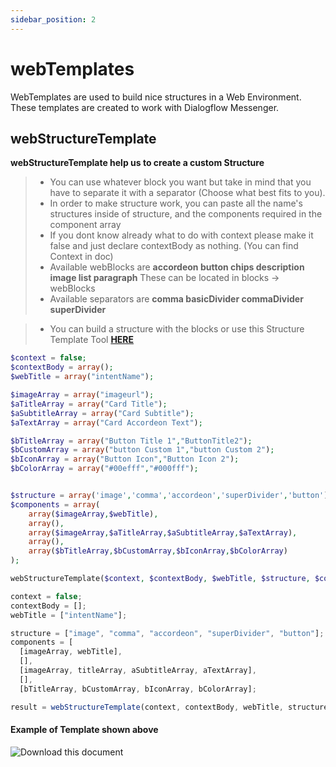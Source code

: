 ```yaml
---
sidebar_position: 2
---
```


# webTemplates


WebTemplates are used to build nice structures in a Web Environment. These templates are created to work with Dialogflow Messenger.

## webStructureTemplate

**webStructureTemplate help us to create a custom Structure**

> - You can use whatever block you want but take in mind that you have to separate it with a separator (Choose what best fits to you).
> - In order to make structure work, you can paste all the name's structures inside of structure, and the components required in the component array
> - If you dont know already what to do with context please make it false and just declare contextBody as nothing. (You can find Context in doc)
> - Available webBlocks are **accordeon button chips description image list paragraph** These can be located in blocks -> webBlocks
> - Available separators are **comma basicDivider commaDivider superDivider**

> - You can build a structure with the blocks or use this Structure Template Tool [**HERE**](https://github.com/)

<Tabs>
<TabItem value="php" label="PHP">

```php
$context = false;
$contextBody = array();
$webTitle = array("intentName");

$imageArray = array("imageurl");
$aTitleArray = array("Card Title");
$aSubtitleArray = array("Card Subtitle");
$aTextArray = array("Card Accordeon Text");

$bTitleArray = array("Button Title 1","ButtonTitle2");
$bCustomArray = array("button Custom 1","button Custom 2");
$bIconArray = array("Button Icon","Button Icon 2");
$bColorArray = array("#00efff","#000fff");


$structure = array('image','comma','accordeon','superDivider','button');
$components = array(
    array($imageArray,$webTitle),
    array(),
    array($imageArray,$aTitleArray,$aSubtitleArray,$aTextArray),
    array(),
    array($bTitleArray,$bCustomArray,$bIconArray,$bColorArray)
);

webStructureTemplate($context, $contextBody, $webTitle, $structure, $components);
```

</TabItem>
<TabItem value="nodejs" label="Node.js">

```js
context = false;
contextBody = [];
webTitle = ["intentName"];

structure = ["image", "comma", "accordeon", "superDivider", "button"];
components = [
  [imageArray, webTitle],
  [],
  [imageArray, titleArray, aSubtitleArray, aTextArray],
  [],
  [bTitleArray, bCustomArray, bIconArray, bColorArray];

result = webStructureTemplate(context, contextBody, webTitle, structure, components);
```

</TabItem>
</Tabs>

#### Example of Template shown above

![Download this document](./../../../static/img/templates/imageAccordeonButtonTemplate.jpg)

<!-- ## **Deprecated**

#### webDescriptionTemplate

**Description template for web**

> - If you dont know already what to do with context please make it false and just declare contextBody as nothing. (You can find Context in doc)

<Tabs>
<TabItem value="php" label="PHP">

```php
$context = false;
$contextBody = array();
$webTitle = array("intentName");

$dTitleArray = array("Description Title 1");
$dTextArray = array("Description text 1");

webDescriptionTemplate($context,$contextBody,$webTitle,$dTitleArray,$dTextArray);
```

</TabItem>
<TabItem value="nodejs" label="Node.js">

```nodejs
ALPHA
```

</TabItem>
</Tabs>

### webParagraphTemplate

**Paragraph template for web**

> - If you dont know already what to do with context please make it false and just declare contextBody as nothing. (You can find Context in doc)

<Tabs>
<TabItem value="php" label="PHP">

```php
$context = false;
$contextBody = array();
$webTitle = array("intentName");

$pTitleArray = array("Title1");
$pSubtitleArray = array("Subtitle1");

webParagraphTemplate($context,$contextBody,$webTitle,$pTitleArray,$pSubtitleArray);
```

</TabItem>
<TabItem value="nodejs" label="Node.js">

```nodejs
ALPHA
```

</TabItem>
</Tabs>

### webChipsTemplate

**Chip template for web**

> - If you dont know already what to do with context please make it false and just declare contextBody as nothing. (You can find Context in doc)

<Tabs>
<TabItem value="php" label="PHP">

```php
$context = false;
$contextBody = array();
$webTitle = array("intentName");

$cTitleArray = array("Chip 1 Title","Chip 2 Title");
$cImageArray = array("https://chip1urlimage.com","https://chip2urlimage.com");
$cCustomArray = array("chip1Custom","https://chipurl.com");

webChipsTemplate($context,$contextBody,$webTitle,$cTitleArray,$cImageArray,$cCustomArray);
```

</TabItem>
<TabItem value="nodejs" label="Node.js">

```nodejs
ALPHA
```

</TabItem>
</Tabs>

### webAccordeonTemplate

**Accordeon template for web**

> - If you dont know already what to do with context please make it false and just declare contextBody as nothing. (You can find Context in doc)

<Tabs>
<TabItem value="php" label="PHP">

```php
$context = false;
$contextBody = array();
$webTitle = array("intentName");

$aImageArray = array("https://chip1urlimage.com");
$aTitleArray = array("Title");
$aSubtitleArray = array("Subtitle");
$aTextArray = array("Text");

webAccordeonTemplate($context,$contextBody,$webTitle,$aImageArray,$aTitleArray,$aSubtitleArray,$aTextArray);
```

</TabItem>
<TabItem value="nodejs" label="Node.js">

```nodejs
ALPHA
```

</TabItem>
</Tabs>

### webButtonTemplate

**Button template for web**

> - If you dont know already what to do with context please make it false and just declare contextBody as nothing. (You can find Context in doc)

<Tabs>
<TabItem value="php" label="PHP">

```php
$context = false;
$contextBody = array();
$webTitle = array("intentName");

$bTitleArray = array("Button 1 Title","Button 2 Title");
$bCustomArray = array("Button 1 Custom","https://buttonurl.com");
$bIconArray = array("button1Icon","home");
$bColorArray = array("$red","#fff");

webButtonTemplate($context,$contextBody,$webTitle,$bTitleArray,$bCustomArray,$bIconArray,$bColorArray);
```

</TabItem>
<TabItem value="nodejs" label="Node.js">

```nodejs
ALPHA
```

</TabItem>
</Tabs>

### webImageTemplate

**Image template for web**

> - If you dont know already what to do with context please make it false and just declare contextBody as nothing. (You can find Context in doc)

<Tabs>
<TabItem value="php" label="PHP">

```php
$context = false;
$contextBody = array();
$webTitle = array("intentName");

$iImageArray = array("https://imageurl.com");


webImageTemplate($context,$contextBody,$webTitle,$iImageArray);
```

</TabItem>
<TabItem value="nodejs" label="Node.js">

```nodejs
ALPHA
```

</TabItem>
</Tabs>

### webListTemplate

**List template for web**

> - If you dont know already what to do with context please make it false and just declare contextBody as nothing. (You can find Context in doc)

<Tabs>
<TabItem value="php" label="PHP">

```php
$context = false;
$contextBody = array();
$webTitle = array("intentName");

$lTitleArray = array("List Title Array","List Title Array");
$lSubtitleArray = array("List Subtitle Array","List Subtitle Array");
$lImageArray = array("https://listimageurl.com","https://listimageurl.com");
$lCustomArray = array("listEvent","https://google.com");

webListTemplate($context,$contextBody,$webTitle,$lTitleArray,$lSubtitleArray,$lImageArray,$lCustomArray);
```

</TabItem>
<TabItem value="nodejs" label="Node.js">

```nodejs
ALPHA
```

</TabItem>
</Tabs>

### webImageAccordeonButtonTemplate

**Card template for web**

> - If you dont know already what to do with context please make it false and just declare contextBody as nothing. (You can find Context in doc)

<Tabs>
<TabItem value="php" label="PHP">

```php
$context = false;
$contextBody = array();
$webTitle = array("intentName");

$aImageArray = array("https://chip1urlimage.com");
$aTitleArray = array("Title");
$aSubtitleArray = array("Subtitle");
$aTextArray = array("Text");

$bTitleArray = array("Button 1 Title","Button 2 Title");
$bCustomArray = array("Button 1 Custom","https://buttonurl.com");
$bIconArray = array("button1Icon","home");
$bColorArray = array("$red","#fff");

webImageAccordeonButtonTemplate($context,$contextBody,$webTitle,$aImageArray,$aTitleArray,$aSubtitleArray,$aTextArray,$bTitleArray,$bCustomArray,$bIconArray,$bColorArray);
```

</TabItem>
<TabItem value="nodejs" label="Node.js">

```nodejs
ALPHA
```

</TabItem>
</Tabs> -->
